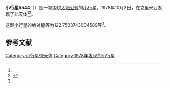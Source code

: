 {{Infobox planet
| bgcolour = #FFFFC0
| name = 5544 Kazakov
| symbol = 
| image = 
| caption = 
| discovery = yes
| discovery_ref = 
| discoverer = {{link-en|柳德米拉·瓦斯列娜·朱然勒娃|Lyudmila Vasilyevna Zhuravleva}}
| discovery_site = [[克里米亚|克里米亚]] 
| discovered = 1978年10月2日
| designations = yes
| mp_name = 
| named_after = 
| alt_names = 1978 TH6/ 1976 GQ5 / 1980 BO2 / 1985 DK2 / 1985 GS1 / 1991 RB21
| mp_category = [[主带小行星|主带小行星]]
| orbit_ref = <ref name="a">[http://ssd.jpl.nasa.gov/sbdb.cgi?sstr=5544 5544 Kazakov] {{Wayback|url=http://ssd.jpl.nasa.gov/sbdb.cgi?sstr=5544 |date=20140828223308 }}，小行星數據庫瀏覽器（JPL Small-Body Database Browser）－[[美国国家航空航天局|美国国家航空航天局]]喷气推进实验室</ref>
| epoch = 2456400.5 (2013年4月18日更新)
| aphelion = {{convert|2.970075715842965|AU|km|3|abbr=on|lk=out}}
| perihelion = {{convert|2.406552380721559|AU|km|3|abbr=on}}
| semimajor = {{convert|2.688314048282262|AU|km|3|abbr=on}}
| eccentricity = 0.104809804
| period = 1609.972394 [[日|日]]<br />4.41[[儒略年|儒略年]]
| avg_speed = 
| inclination = 13.14734922738121
| asc_node = 9.310410247609234
| mean_anomaly = 
| arg_peri = 122.7503743004589
| satellites = 
| physical_characteristics = yes
| dimensions = 
| mass = 
| density = 
| surface_grav = 
| escape_velocity = 
| sidereal_day = 
| axial_tilt = 
| pole_ecliptic_lat = 
| pole_ecliptic_lon = 
| albedo = 
| temperatures= 
| temp_name1 = 
| mean_temp_1 = 
| max_temp_1 = 
| temp_name2 = 
| max_temp_2 = 
| spectral_type = 
| abs_magnitude = 122.7503743004589
}}

'''小行星5544'''（{{lang-en|5544 Kazakov}}）是一颗围绕[[太阳|太阳]][[公转|公转]]的[[小行星|小行星]]。1978年10月2日，{{link-en|柳德米拉·瓦斯列娜·朱然勒娃|Lyudmila Vasilyevna Zhuravleva}}在克里米亚发现了此天体<ref name="a" /><ref>{{cite news|title=小行星列表|url=http://cfa-www.harvard.edu/iau/lists/NumberedMPs.txt|accessdate=2013-07-08|newspaper=哈佛大学|archive-date=2008-05-17|archive-url=https://web.archive.org/web/20080517010638/http://cfa-www.harvard.edu/iau/lists/NumberedMPs.txt|dead-url=no}}</ref>。

这颗小行星的[[绝对星等|绝对星等]]为122.7503743004589等<ref name="a" />。

==参考文献==
{{reflist}}
{{Minor Planet Number|[[小行星5543|小行星5543]]|[[小行星5545|小行星5545]]}}

{{小天体}}

[[Category:小行星带天体|Category:小行星带天体]]
[[Category:1978年发现的小行星|Category:1978年发现的小行星]]

{{asteroid-stub}}